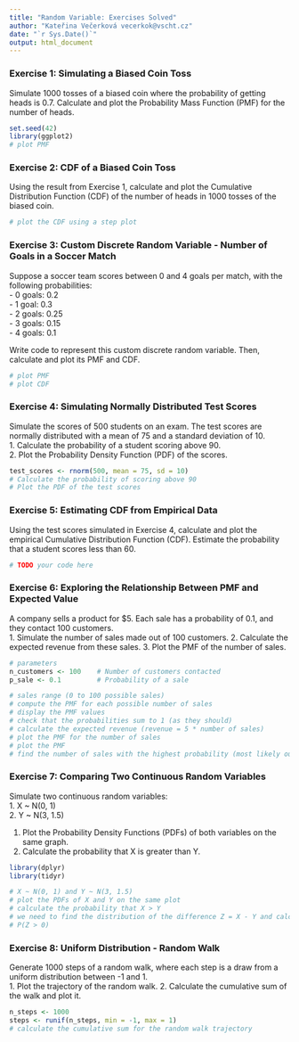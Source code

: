 ```yaml
---
title: "Random Variable: Exercises Solved"
author: "Kateřina Večerková vecerkok@vscht.cz"
date: "`r Sys.Date()`"
output: html_document
---
```


### **Exercise 1: Simulating a Biased Coin Toss**
Simulate 1000 tosses of a biased coin where the probability of getting heads is 0.7. Calculate and plot the Probability Mass Function (PMF) for the number of heads.

```r
set.seed(42)
library(ggplot2)
# plot PMF
```

### **Exercise 2: CDF of a Biased Coin Toss**
Using the result from Exercise 1, calculate and plot the Cumulative Distribution Function (CDF) of the number of heads in 1000 tosses of the biased coin.

```r
# plot the CDF using a step plot
```

### **Exercise 3: Custom Discrete Random Variable - Number of Goals in a Soccer Match**
Suppose a soccer team scores between 0 and 4 goals per match, with the following probabilities:  
- 0 goals: 0.2  
- 1 goal: 0.3  
- 2 goals: 0.25  
- 3 goals: 0.15  
- 4 goals: 0.1  

Write code to represent this custom discrete random variable. Then, calculate and plot its PMF and CDF.

```r
# plot PMF
# plot CDF
```

### **Exercise 4: Simulating Normally Distributed Test Scores**
Simulate the scores of 500 students on an exam. The test scores are normally distributed with a mean of 75 and a standard deviation of 10.  
1. Calculate the probability of a student scoring above 90.  
2. Plot the Probability Density Function (PDF) of the scores.

```r
test_scores <- rnorm(500, mean = 75, sd = 10)
# Calculate the probability of scoring above 90
# Plot the PDF of the test scores
```

### **Exercise 5: Estimating CDF from Empirical Data**
Using the test scores simulated in Exercise 4, calculate and plot the empirical Cumulative Distribution Function (CDF). Estimate the probability that a student scores less than 60.

```r
# TODO your code here
```

### **Exercise 6: Exploring the Relationship Between PMF and Expected Value**
A company sells a product for $5. Each sale has a probability of 0.1, and they contact 100 customers.  
1. Simulate the number of sales made out of 100 customers.
2. Calculate the expected revenue from these sales.
3. Plot the PMF of the number of sales.

```r
# parameters
n_customers <- 100    # Number of customers contacted
p_sale <- 0.1         # Probability of a sale

# sales range (0 to 100 possible sales)
# compute the PMF for each possible number of sales
# display the PMF values
# check that the probabilities sum to 1 (as they should)
# calculate the expected revenue (revenue = 5 * number of sales)
# plot the PMF for the number of sales
# plot the PMF
# find the number of sales with the highest probability (most likely outcome)
```

### **Exercise 7: Comparing Two Continuous Random Variables**
Simulate two continuous random variables:  
1. X ~ N(0, 1)  
2. Y ~ N(3, 1.5)  

1. Plot the Probability Density Functions (PDFs) of both variables on the same graph.
2. Calculate the probability that X is greater than Y.

```r
library(dplyr)
library(tidyr)

# X ~ N(0, 1) and Y ~ N(3, 1.5)
# plot the PDFs of X and Y on the same plot
# calculate the probability that X > Y
# we need to find the distribution of the difference Z = X - Y and calculate P(Z > 0)
# P(Z > 0)
```


### **Exercise 8: Uniform Distribution - Random Walk**
Generate 1000 steps of a random walk, where each step is a draw from a uniform distribution between -1 and 1.  
1. Plot the trajectory of the random walk.
2. Calculate the cumulative sum of the walk and plot it.

```r
n_steps <- 1000
steps <- runif(n_steps, min = -1, max = 1)
# calculate the cumulative sum for the random walk trajectory
```
